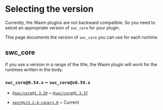 # Selecting the version

Currently, the Wasm plugins are not backward compatible.
So you need to selcet an appropriate version of `swc_core` for your plugin.

Thie page documents the version of `swc_core` you can use for each runtime.

## swc_core

If you use a version in a range of the title, the Wasm plugin will work for the runtimes written in the body.

### `swc_core@0.54.x` ~ `swc_core@v0.59.x`

- [`@swc/core@1.3.29`](https://github.com/swc-project/swc/releases/tag/v1.3.29) ~ [`@swc/core@1.3.37`](https://github.com/swc-project/swc/releases/tag/v1.3.37)

- [`next@v13.2.4-canary.0`](https://github.com/vercel/next.js/releases/tag/v13.2.4-canary.0) ~ Current
